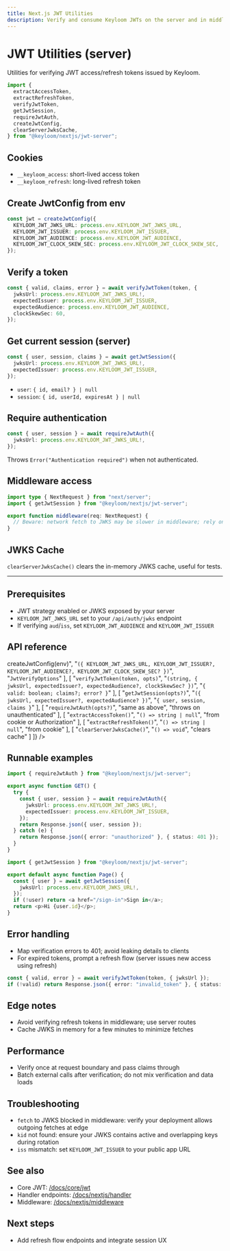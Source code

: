```yaml
---
title: Next.js JWT Utilities
description: Verify and consume Keyloom JWTs on the server and in middleware using @keyloom/nextjs/jwt-server.
---
```



# JWT Utilities (server)

Utilities for verifying JWT access/refresh tokens issued by Keyloom.

```ts
import {
  extractAccessToken,
  extractRefreshToken,
  verifyJwtToken,
  getJwtSession,
  requireJwtAuth,
  createJwtConfig,
  clearServerJwksCache,
} from "@keyloom/nextjs/jwt-server";
```

## Cookies

- `__keyloom_access`: short-lived access token
- `__keyloom_refresh`: long-lived refresh token

## Create JwtConfig from env

```ts
const jwt = createJwtConfig({
  KEYLOOM_JWT_JWKS_URL: process.env.KEYLOOM_JWT_JWKS_URL,
  KEYLOOM_JWT_ISSUER: process.env.KEYLOOM_JWT_ISSUER,
  KEYLOOM_JWT_AUDIENCE: process.env.KEYLOOM_JWT_AUDIENCE,
  KEYLOOM_JWT_CLOCK_SKEW_SEC: process.env.KEYLOOM_JWT_CLOCK_SKEW_SEC,
});
```

## Verify a token

```ts
const { valid, claims, error } = await verifyJwtToken(token, {
  jwksUrl: process.env.KEYLOOM_JWT_JWKS_URL!,
  expectedIssuer: process.env.KEYLOOM_JWT_ISSUER,
  expectedAudience: process.env.KEYLOOM_JWT_AUDIENCE,
  clockSkewSec: 60,
});
```

## Get current session (server)

```ts
const { user, session, claims } = await getJwtSession({
  jwksUrl: process.env.KEYLOOM_JWT_JWKS_URL!,
  expectedIssuer: process.env.KEYLOOM_JWT_ISSUER,
});
```

- `user`: `{ id, email? } | null`
- `session`: `{ id, userId, expiresAt } | null`

## Require authentication

```ts
const { user, session } = await requireJwtAuth({
  jwksUrl: process.env.KEYLOOM_JWT_JWKS_URL!,
});
```

Throws `Error("Authentication required")` when not authenticated.

## Middleware access

```ts
import type { NextRequest } from "next/server";
import { getJwtSession } from "@keyloom/nextjs/jwt-server";

export function middleware(req: NextRequest) {
  // Beware: network fetch to JWKS may be slower in middleware; rely on server guards if needed
}
```

## JWKS Cache

`clearServerJwksCache()` clears the in-memory JWKS cache, useful for tests.

---

## Prerequisites

- JWT strategy enabled or JWKS exposed by your server
- `KEYLOOM_JWT_JWKS_URL` set to your `/api/auth/jwks` endpoint
- If verifying `aud`/`iss`, set `KEYLOOM_JWT_AUDIENCE` and `KEYLOOM_JWT_ISSUER`

## API reference

<Table
  headers={["Function", "Signature", "Returns"]}
  rows={[
    [
      "<code>createJwtConfig(env)</code>",
      "<code>({ KEYLOOM_JWT_JWKS_URL, KEYLOOM_JWT_ISSUER?, KEYLOOM_JWT_AUDIENCE?, KEYLOOM_JWT_CLOCK_SKEW_SEC? })</code>",
      "<code>JwtVerifyOptions</code>"
    ],
    [
      "<code>verifyJwtToken(token, opts)</code>",
      "<code>(string, { jwksUrl, expectedIssuer?, expectedAudience?, clockSkewSec? })</code>",
      "<code>{ valid: boolean; claims?; error? }</code>"
    ],
    [
      "<code>getJwtSession(opts?)</code>",
      "<code>({ jwksUrl, expectedIssuer?, expectedAudience? })</code>",
      "<code>{ user, session, claims }</code>"
    ],
    [
      "<code>requireJwtAuth(opts?)</code>",
      "same as above",
      "throws on unauthenticated"
    ],
    [
      "<code>extractAccessToken()</code>",
      "<code>() =&gt; string | null</code>",
      "from cookie or Authorization"
    ],
    [
      "<code>extractRefreshToken()</code>",
      "<code>() =&gt; string | null</code>",
      "from cookie"
    ],
    [
      "<code>clearServerJwksCache()</code>",
      "<code>() =&gt; void</code>",
      "clears cache"
    ]
  ]}
/>

## Runnable examples

```ts title="app/api/protected/route.ts"
import { requireJwtAuth } from "@keyloom/nextjs/jwt-server";

export async function GET() {
  try {
    const { user, session } = await requireJwtAuth({
      jwksUrl: process.env.KEYLOOM_JWT_JWKS_URL!,
      expectedIssuer: process.env.KEYLOOM_JWT_ISSUER,
    });
    return Response.json({ user, session });
  } catch (e) {
    return Response.json({ error: "unauthorized" }, { status: 401 });
  }
}
```

```ts title="app/dashboard/page.tsx"
import { getJwtSession } from "@keyloom/nextjs/jwt-server";

export default async function Page() {
  const { user } = await getJwtSession({
    jwksUrl: process.env.KEYLOOM_JWKS_URL!,
  });
  if (!user) return <a href="/sign-in">Sign in</a>;
  return <p>Hi {user.id}</p>;
}
```

## Error handling

- Map verification errors to 401; avoid leaking details to clients
- For expired tokens, prompt a refresh flow (server issues new access using refresh)

```ts
const { valid, error } = await verifyJwtToken(token, { jwksUrl });
if (!valid) return Response.json({ error: "invalid_token" }, { status: 401 });
```

## Edge notes

- Avoid verifying refresh tokens in middleware; use server routes
- Cache JWKS in memory for a few minutes to minimize fetches

## Performance

- Verify once at request boundary and pass claims through
- Batch external calls after verification; do not mix verification and data loads

## Troubleshooting

- `fetch` to JWKS blocked in middleware: verify your deployment allows outgoing fetches at edge
- `kid` not found: ensure your JWKS contains active and overlapping keys during rotation
- `iss` mismatch: set `KEYLOOM_JWT_ISSUER` to your public app URL

## See also

- Core JWT: [/docs/core/jwt](/docs/core/jwt)
- Handler endpoints: [/docs/nextjs/handler](/docs/nextjs/handler)
- Middleware: [/docs/nextjs/middleware](/docs/nextjs/middleware)

## Next steps

- Add refresh flow endpoints and integrate session UX
